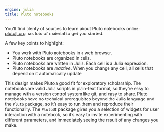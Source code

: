 ```yaml
---
engine: julia
title: Pluto notebooks
---
```


You'll find plenty of sources to learn about Pluto notebooks online: [plutojl.org](https://plutojl.org) has lots of material to get you started.

A few key points to highlight:

- You work with Pluto notebooks in a web browser.
- Pluto notebooks are organized in cells.
- Pluto notebooks are written in Julia. Each cell is a Julia expression.
- Pluto notebooks are *reactive*. When you change any cell, all cells that depend on it automatically update.

This design makes Pluto a good fit for exploratory scholarship. The notebooks are valid Julia scripts in plain-text format, so they're easy to manage with a version control system like git, and easy to share. Pluto notebooks have no technical prerequisites beyond the Julia language and the `Pluto` package, so it's easy to run them and reproduce their functionality. The `PlutoUI` package gives you a selection of widgets for user interaction with a notebook, so it's easy to invite experimenting with different parameters, and immediately seeing the result of any changes you make.















